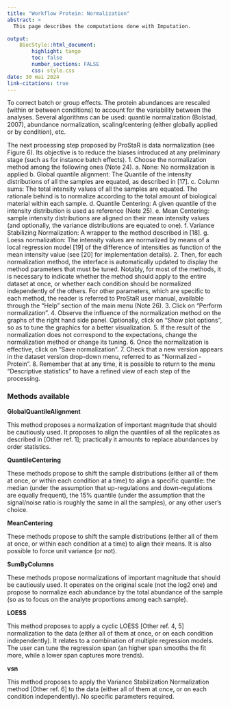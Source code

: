 ```yaml
---
title: "Workflow Protein: Normalization"
abstract: >
  This page describes the computations done with Imputation.

output:
    BiocStyle::html_document:
        highlight: tango
        toc: false
        number_sections: FALSE
        css: style.css
date: 30 mai 2024
link-citations: true
---
```


To correct batch or group effects.
The protein abundances are rescaled (within or
between conditions) to account for the variability between the
analyses. Several algorithms can be used: quantile normalization
(Bolstad, 2007), abundance normalization, scaling/centering (either globally applied or by condition), etc.





The next processing step proposed by ProStaR is data normalization (see Figure 6). Its objective is to
reduce the biases introduced at any preliminary stage (such as for instance batch effects).
1. Choose the normalization method among the following ones (Note 24).
a. None: No normalization is applied
b. Global quantile alignment: The Quantile of the intensity distributions of all the
samples are equated, as described in [17].
c. Column sums: The total intensity values of all the samples are equated. The rationale
behind is to normalize according to the total amount of biological material within
each sample.
d. Quantile Centering: A given quantile of the intensity distribution is used as reference
(Note 25).
e. Mean Centering: sample intensity distributions are aligned on their mean intensity
values (and optionally, the variance distributions are equated to one).
f. Variance Stabilizing Normalization: A wrapper to the method described in [18].
g. Loess normalization: The intensity values are normalized by means of a local
regression model [19] of the difference of intensities as function of the mean
intensity value (see [20] for implementation details).
2. Then, for each normalization method, the interface is automatically updated to display the
method parameters that must be tuned. Notably, for most of the methods, it is necessary to
indicate whether the method should apply to the entire dataset at once, or whether each
condition should be normalized independently of the others. For other parameters, which are
specific to each method, the reader is referred to ProStaR user manual, available through the
“Help” section of the main menu (Note 26).
3. Click on “Perform normalization”.
4. Observe the influence of the normalization method on the graphs of the right hand side panel.
Optionally, click on “Show plot options”, so as to tune the graphics for a better visualization.
5. If the result of the normalization does not correspond to the expectations, change the
normalization method or change its tuning.
6. Once the normalization is effective, click on “Save normalization”.
7. Check that a new version appears in the dataset version drop-down menu, referred to as
“Normalized - Protein”.
8. Remember that at any time, it is possible to return to the menu “Descriptive statistics” to have a
refined view of each step of the processing.




### Methods available

**GlobalQuantileAlignment**

This method proposes a normalization of important magnitude that should be cautiously used. It proposes to align the quantiles of all the replicates as described in [Other ref. 1]; practically it amounts to replace abundances by order statistics.

**QuantileCentering**

These methods propose to shift the sample distributions (either all of them at once, or within each condition at a time) to align a specific quantile: the median (under the assumption that up-regulations and down-regulations are equally frequent), the 15% quantile (under the assumption that the signal/noise ratio is roughly the same in all the samples), or any other user's choice.

**MeanCentering**

These methods propose to shift the sample distributions (either all of them at once, or within each condition at a time) to align their means. It is also possible to force unit variance (or not).


**SumByColumns**

These methods propose normalizations of important magnitude that should be cautiously used. It operates on the original scale (not the log2 one) and propose to normalize each abundance by the total abundance of the sample (so as to focus on the analyte proportions among each sample).


**LOESS**

This method proposes to apply a cyclic LOESS [Other ref. 4, 5] normalization to the data (either all of them at once, or on each condition independently). It relates to a combination of multiple regression models. The user can tune the regression span (an higher span smooths the fit more, while a lower span captures more trends).


**vsn**

This method proposes to apply the Variance Stabilization Normalization method [Other ref. 6] to the data (either all of them at once, or on each condition independently). No specific parameters required.
